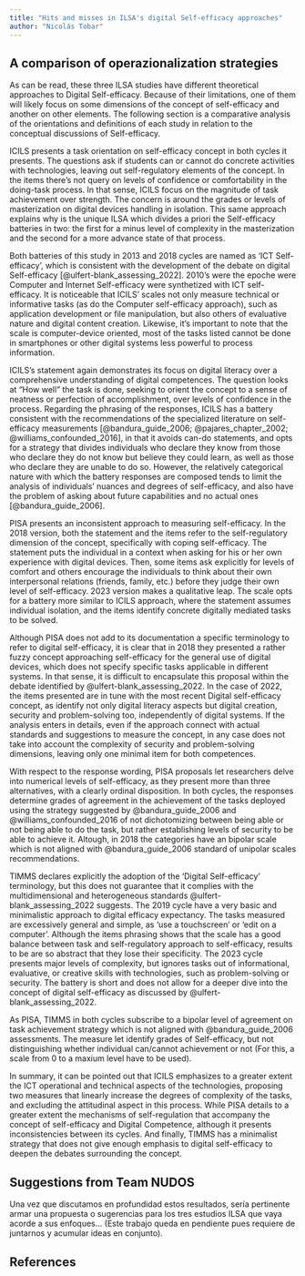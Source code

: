 ```yaml
---
title: "Hits and misses in ILSA's digital Self-efficacy approaches"
author: "Nicolás Tobar"
---
```


## A comparison of operazionalization strategies

As can be read, these three ILSA studies have different theoretical approaches to Digital Self-efficacy. Because of their limitations, one of them will likely focus on some dimensions of the concept of self-efficacy and another on other elements. The following section is a comparative analysis of the orientations and definitions of each study in relation to the conceptual discussions of Self-efficacy.

ICILS presents a task orientation on self-efficacy concept in both cycles it presents. The questions ask if students can or cannot do concrete activities with technologies, leaving out self-regulatory elements of the concept. In the items there's not query on levels of confidence or comfortability in the doing-task process. In that sense, ICILS focus on the magnitude of task achievement over strength. The concern is around the grades or levels of masterization on digital devices handling in isolation. This same approach explains why is the unique ILSA which divides a priori the Self-efficacy batteries in two: the first for a minus level of complexity in the masterization and the second for a more advance state of that process.

Both batteries of this study in 2013 and 2018 cycles are named as 'ICT Self-efficacy', which is consistent with the development of the debate on digital Self-efficacy [@ulfert-blank_assessing_2022]. 2010's were the epoche were Computer and Internet Self-efficacy were synthetized with ICT self-efficacy. It is noticeable that ICILS' scales not only measure technical or informative tasks (as do the Computer self-efficacy approach), such as application development or file manipulation, but also others of evaluative nature and digital content creation. Likewise, it's important to note that the scale is computer-device oriented, most of the tasks listed cannot be done in smartphones or other digital systems less powerful to process information.

ICILS's statement again demonstrates its focus on digital literacy over a comprehensive understanding of digital competences. The question looks at "How well" the task is done, seeking to orient the concept to a sense of neatness or perfection of accomplishment, over levels of confidence in the process. Regarding the phrasing of the responses, ICILS has a battery consistent with the recommendations of the specialized literature on self-efficacy measurements [@bandura_guide_2006; @pajares_chapter_2002; @williams_confounded_2016], in that it avoids can-do statements, and opts for a strategy that divides individuals who declare they know from those who declare they do not know but believe they could learn, as well as those who declare they are unable to do so. However, the relatively categorical nature with which the battery responses are composed tends to limit the analysis of individuals' nuances and degrees of self-efficacy, and also have the problem of asking about future capabilities and no actual ones [@bandura_guide_2006].

PISA presents an inconsistent approach to measuring self-efficacy. In the 2018 version, both the statement and the items refer to the self-regulatory dimension of the concept, specifically with coping self-efficacy. The statement puts the individual in a context when asking for his or her own experience with digital devices. Then, some items ask explicitly for levels of comfort and others encourage the individuals to think about their own interpersonal relations (friends, family, etc.) before they judge their own level of self-efficacy. 2023 version makes a qualitative leap. The scale opts for a battery more similar to ICILS approach, where the statement assumes individual isolation, and the items identify concrete digitally mediated tasks to be solved.

Although PISA does not add to its documentation a specific terminology to refer to digital self-efficacy, it is clear that in 2018 they presented a rather fuzzy concept approaching self-efficacy for the general use of digital devices, which does not specify specific tasks applicable in different systems. In that sense, it is difficult to encapsulate this proposal within the debate identified by @ulfert-blank_assessing_2022. In the case of 2022, the items presented are in tune with the most recent Digital self-efficacy concept, as identify not only digital literacy aspects but digital creation, security and problem-solving too, independently of digital systems. If the analysis enters in details, even if the approach connect with actual standards and suggestions to measure the concept, in any case does not take into account the complexity of security and problem-solving dimensions, leaving only one minimal item for both competences.

With respect to the response wording, PISA proposals let researchers delve into numerical levels of self-efficacy, as they present more than three alternatives, with a clearly ordinal disposition. In both cycles, the responses determine grades of agreement in the achievement of the tasks deployed using the strategy suggested by @bandura_guide_2006 and @williams_confounded_2016 of not dichotomizing between being able or not being able to do the task, but rather establishing levels of security to be able to achieve it. Altough, in 2018 the categories have an bipolar scale which is not aligned with @bandura_guide_2006 standard of unipolar scales recommendations.

TIMMS declares explicitly the adoption of the 'Digital Self-efficacy' terminology, but this does not guarantee that it complies with the multidimensional and heterogeneous standards @ulfert-blank_assessing_2022 suggests. The 2019 cycle have a very basic and minimalistic approach to digital efficacy expectancy. The tasks measured are excessively general and simple, as 'use a touchscreen' or 'edit on a computer'. Although the items phrasing shows that the scale has a good balance between task and self-regulatory approach to self-efficacy, results to be are so abstract that they lose their specificity. The 2023 cycle presents major levels of complexity, but ignores tasks out of informational, evaluative, or creative skills with technologies, such as problem-solving or security. The battery is short and does not allow for a deeper dive into the concept of digital self-efficacy as discussed by @ulfert-blank_assessing_2022.

As PISA, TIMMS in both cycles subscribe to a bipolar level of agreement on task achievement strategy which is not aligned with @bandura_guide_2006 assessments. The measure let identify grades of Self-efficacy, but not distinguishing whether individual can/cannot achievement or not (For this, a scale from 0 to a maxium level have to be used).

In summary, it can be pointed out that ICILS emphasizes to a greater extent the ICT operational and technical aspects of the technologies, proposing two measures that linearly increase the degrees of complexity of the tasks, and excluding the attitudinal aspect in this process. While PISA details to a greater extent the mechanisms of self-regulation that accompany the concept of self-efficacy and Digital Competence, although it presents inconsistencies between its cycles. And finally, TIMMS has a minimalist strategy that does not give enough emphasis to digital self-efficacy to deepen the debates surrounding the concept.

## Suggestions from Team NUDOS

Una vez que discutamos en profundidad estos resultados, sería pertinente armar una propuesta o sugerencias para los tres estudios ILSA que vaya acorde a sus enfoques... (Este trabajo queda en pendiente pues requiere de juntarnos y acumular ideas en conjunto).

## References
